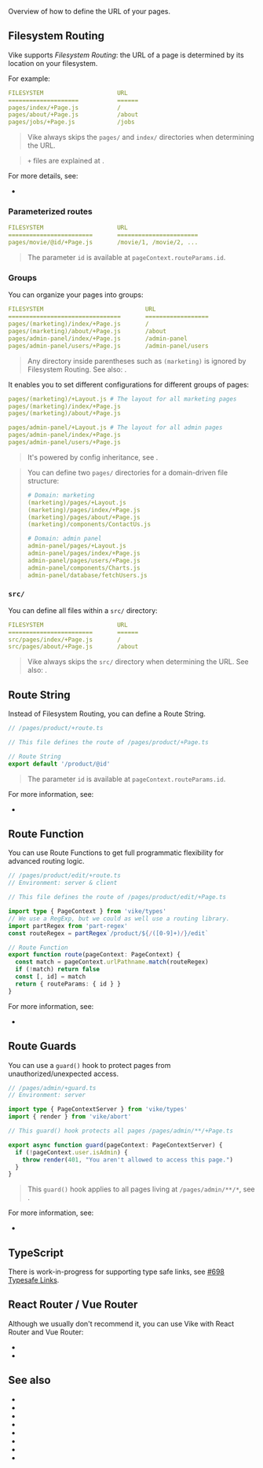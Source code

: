 
Overview of how to define the URL of your pages.


## Filesystem Routing

Vike supports *Filesystem Routing*: the URL of a page is determined by its location on your filesystem.

For example:

```yaml
FILESYSTEM                     URL
====================           ======
pages/index/+Page.js           /
pages/about/+Page.js           /about
pages/jobs/+Page.js            /jobs
```

> Vike always skips the `pages/` and `index/` directories when determining the URL.

> `+` files are explained at <Link href="/config#files" doNotInferSectionTitle />.

For more details, see:
 - <Link href="/filesystem-routing" />

### Parameterized routes

```yaml
FILESYSTEM                     URL
========================       =======================
pages/movie/@id/+Page.js       /movie/1, /movie/2, ...
```

> The parameter `id` is available at <Link href="/pageContext#routeParams">`pageContext.routeParams.id`</Link>.

### Groups

You can organize your pages into groups:

```yaml
FILESYSTEM                             URL
================================       ==================
pages/(marketing)/index/+Page.js       /
pages/(marketing)/about/+Page.js       /about
pages/admin-panel/index/+Page.js       /admin-panel
pages/admin-panel/users/+Page.js       /admin-panel/users
```
> Any directory inside parentheses such as `(marketing)` is ignored by Filesystem Routing. See also: <Link href="/filesystem-routing#ignored-directories" />.

It enables you to set different configurations for different groups of pages:

```yaml
pages/(marketing)/+Layout.js # The layout for all marketing pages
pages/(marketing)/index/+Page.js
pages/(marketing)/about/+Page.js

pages/admin-panel/+Layout.js # The layout for all admin pages
pages/admin-panel/index/+Page.js
pages/admin-panel/users/+Page.js
```

> It's powered by config inheritance, see <Link href="/config#inheritance" />.

> You can define two `pages/` directories for a <Link href="/file-structure">domain-driven file structure</Link>:
> ```yaml
> # Domain: marketing
> (marketing)/pages/+Layout.js
> (marketing)/pages/index/+Page.js
> (marketing)/pages/about/+Page.js
> (marketing)/components/ContactUs.js
>
> # Domain: admin panel
> admin-panel/pages/+Layout.js
> admin-panel/pages/index/+Page.js
> admin-panel/pages/users/+Page.js
> admin-panel/components/Charts.js
> admin-panel/database/fetchUsers.js
> ```


### `src/`

You can define all files within a `src/` directory:

```yaml
FILESYSTEM                     URL
========================       ======
src/pages/index/+Page.js       /
src/pages/about/+Page.js       /about
```

> Vike always skips the `src/` directory when determining the URL. See also: <Link href="/filesystem-routing#ignored-directories" />.


## Route String

Instead of Filesystem Routing, you can define a Route String.

```ts
// /pages/product/+route.ts

// This file defines the route of /pages/product/+Page.ts

// Route String
export default '/product/@id'
```

> The parameter `id` is available at <Link href="/pageContext#routeParams">`pageContext.routeParams.id`</Link>.

For more information, see:
 - <Link href="/route-string" />


## Route Function

You can use Route Functions to get full programmatic flexibility for advanced routing logic.

```ts
// /pages/product/edit/+route.ts
// Environment: server & client

// This file defines the route of /pages/product/edit/+Page.ts

import type { PageContext } from 'vike/types'
// We use a RegExp, but we could as well use a routing library.
import partRegex from 'part-regex'
const routeRegex = partRegex`/product/${/([0-9]+)/}/edit`

// Route Function
export function route(pageContext: PageContext) {
  const match = pageContext.urlPathname.match(routeRegex)
  if (!match) return false
  const [, id] = match
  return { routeParams: { id } }
}
```

For more information, see:
- <Link href="/route-function" />

## Route Guards

You can use a `guard()` hook to protect pages from unauthorized/unexpected access.

```ts
// /pages/admin/+guard.ts
// Environment: server

import type { PageContextServer } from 'vike/types'
import { render } from 'vike/abort'

// This guard() hook protects all pages /pages/admin/**/+Page.ts

export async function guard(pageContext: PageContextServer) {
  if (!pageContext.user.isAdmin) {
    throw render(401, "You aren't allowed to access this page.")
  }
}
```

> This `guard()` hook applies to all pages living at `/pages/admin/**/*`, see <Link href="/config#inheritance" />.

For more information, see:
- <Link href="/guard" />


## TypeScript

There is work-in-progress for supporting type safe links, see [#698 Typesafe Links](https://github.com/vikejs/vike/issues/698).


## React Router / Vue Router

Although we usually don't recommend it, you can use Vike with React Router and Vue Router:
 - <Link href="/react-router" />
 - <Link href="/vue-router" />

## See also

 - <Link href="/filesystem-routing" />
 - <Link href="/route-string" />
 - <Link href="/route-function" />
 - <Link href="/routing-precedence" />
 - <Link href="/guard" />
 - <Link href="/vue-router" />
 - <Link href="/react-router" />
 - <Link href="/server-routing-vs-client-routing" />
